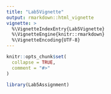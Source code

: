 ```yaml
---
title: "Lab5Vignette"
output: rmarkdown::html_vignette
vignette: >
  %\VignetteIndexEntry{Lab5Vignette}
  %\VignetteEngine{knitr::rmarkdown}
  %\VignetteEncoding{UTF-8}
---
```


```r
knitr::opts_chunk$set(
  collapse = TRUE,
  comment = "#>"
)
```

```r
library(Lab5Assignment)
```
